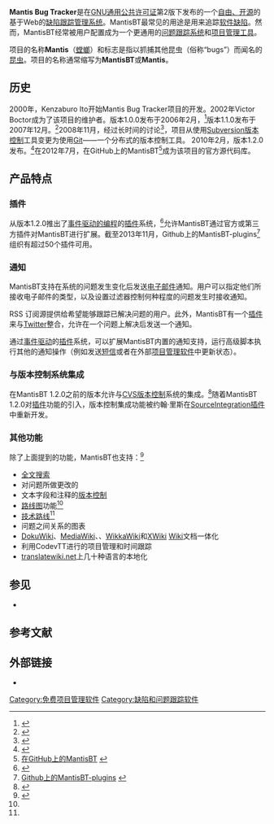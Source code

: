 {{not|螳螂號}}{{about|Mantis Bug Tracker|其他用法|MANTIS}}
{{NoteTA|G1=IT|G2=FL}}
{{Infobox Software
| name                   = Mantis Bug Tracker
| logo                   =
| screenshot             =
| caption                = 
| collapsible            = 
| author                 = Kenzaburo Ito (2000-2002)，Victor Boctor (2002至今)
| developer              = 不固定（[[开源|开源]]贡献者）
| released               = {{Start date and age|2000}}
| latest release version = 2.25.4
| latest release date    = {{release date and age|2022|04|28}}
| operating system       = [[跨平台|跨平台]]
| language count         = 49
| genre                  = [[缺陷跟踪管理系统|缺陷跟踪管理系统]]
| license                = [[GNU通用公共许可证|GNU通用公共许可证]] 第2版
| website                = {{url|https://www.mantisbt.org/}}
| programming language   = [[PHP|PHP]]
| status                 = 活跃
}}
'''Mantis Bug Tracker'''是在[[GNU通用公共许可证|GNU通用公共许可证]]第2版下发布的一个[[自由及开放源代码软件|自由、开源]]的基于Web的[[缺陷跟踪管理系统|缺陷跟踪管理系统]]。MantisBT最常见的用途是用来追踪[[程序错误|软件缺陷]]。然而，MantisBT经常被用户配置成为一个更通用的[[问题跟踪系统|问题跟踪系统]]和[[项目管理软件|项目管理工具]]。

项目的名称'''Mantis'''（[[螳螂|螳螂]]）和标志是指以抓捕其他昆虫（俗称“bugs”）而闻名的{{tsl|en|Mantidae|螳螂科}}[[昆虫|昆虫]]。项目的名称通常缩写为'''MantisBT'''或'''Mantis'''。

== 历史 ==
2000年，Kenzaburo Ito开始Mantis Bug Tracker项目的开发。2002年Victor Boctor成为了该项目的维护者。版本1.0.0发布于2006年2月，<ref>{{cite web |url=https://sourceforge.net/p/mantisbt/mailman/message/701285/ |title=Mantis 1.0.0 (stable) Released |work=MantisBT announcements mailing list |publisher=SourceForge.net |date=February 4, 2006 |accessdate=2014-04-28 |archive-date=2015-06-12 |archive-url=https://web.archive.org/web/20150612012017/http://sourceforge.net/p/mantisbt/mailman/message/701285/ |dead-url=no }}</ref>版本1.1.0发布于2007年12月。<ref>{{cite web |url=http://www.mantisbt.org/blog/?p=21 |title=Mantis 1.1.0 Released |work=Mantis Bug Tracker Blog |publisher=Mantisbt.org |date=December 20, 2007 |accessdate=2014-04-28 |archive-date=2017-09-11 |archive-url=https://web.archive.org/web/20170911075144/http://www.mantisbt.org/blog/?p=21 |dead-url=no }}</ref>2008年11月，经过长时间的讨论<ref>{{cite web|url=https://sourceforge.net/p/mantisbt/mailman/message/20713906/|title=Moving from SVN to Git|work=Mantisbt-dev mailing list|publisher=Sourceforge.net|date=November 4, 2008|accessdate=2014-04-28|archive-date=2016-03-14|archive-url=https://web.archive.org/web/20160314183310/https://sourceforge.net/p/mantisbt/mailman/message/20713906/|dead-url=no}}</ref>，项目从使用[[Subversion|Subversion]][[版本控制|版本控制]]工具变更为使用[[Git|Git]]——一个分布式的版本控制工具。
2010年2月，版本1.2.0发布。<ref>{{cite web |url=http://www.mantisbt.org/blog/?p=76 |title=MantisBT 1.2.0 Released |work=Mantis Bug Tracker Blog |publisher=Mantisbt.org |date=February 22, 2010 |accessdate=2014-04-28 |archive-date=2017-09-10 |archive-url=https://web.archive.org/web/20170910053743/http://www.mantisbt.org/blog/?p=76 |dead-url=no }}</ref>在2012年7月，在GitHub上的MantisBT<ref>[https://github.com/mantisbt/mantisbt 在GitHub上的MantisBT] {{Wayback|url=https://github.com/mantisbt/mantisbt |date=20210124143200 }}</ref>成为该项目的官方源代码库。

== 产品特点 ==

=== 插件 ===
从版本1.2.0推出了[[事件驱动的编程|事件驱动的编程]]的[[插件|插件]]系统，<ref>{{cite web |url=http://www.mantisbt.org/blog/?p=56 |title=MantisBT 1.2.0rc1 Release Candidate 1 |work=Mantis Bug Tracker Blog |publisher=Mantisbt.org |date=June 23, 2009 |accessdate=2014-04-28 |archive-date=2017-09-11 |archive-url=https://web.archive.org/web/20170911032213/http://www.mantisbt.org/blog/?p=56 |dead-url=no }}</ref>允许MantisBT通过官方或第三方插件对MantisBT进行扩展。截至2013年11月，Github上的MantisBT-plugins<ref>[https://github.com/mantisbt-plugins Github上的MantisBT-plugins] {{Wayback|url=https://github.com/mantisbt-plugins |date=20200929085943 }}</ref>组织有超过50个插件可用。

=== 通知 ===
MantisBT支持在系统的问题发生变化后发送[[电子邮件|电子邮件]]通知。用户可以指定他们所接收电子邮件的类型，以及设置过滤器控制何种程度的问题发生时接收通知。

RSS 订阅源提供给希望能够跟踪已解决问题的用户。此外，MantisBT有一个[https://github.com/mantisbt-plugins/mantweet 插件] {{Wayback|url=https://github.com/mantisbt-plugins/mantweet |date=20200911164413 }}来与[[Twitter|Twitter]]整合，允许在一个问题上解决后发送一个通知。

通过[[事件驅動程式設計|事件驱动]]的[[插件|插件]]系统，可以扩展MantisBT内置的通知支持，运行高级脚本执行其他的通知操作（例如发送[[短信|短信]]或者在外部[[项目管理软件|项目管理软件]]中更新状态）。

=== 与版本控制系统集成 ===
在MantisBT 1.2.0之前的版本允许与[[協作版本系統|CVS]][[版本控制|版本控制]]系统的集成。<ref name="AdminGuide">{{Cite web | title=Mantis Bug Tracker Administration Guide | url=http://www.mantisbt.org/docs/master-1.2.x/en/administration_guide/ | accessdate=November 11, 2013 | deadurl=yes | archiveurl=https://web.archive.org/web/20131202171650/http://www.mantisbt.org/docs/master-1.2.x/en/administration_guide/ | archivedate=2013年12月2日 | df= }}</ref>随着MantisBT 1.2.0对[[插件|插件]]功能的引入，版本控制集成功能被约翰·里斯在[https://github.com/mantisbt-plugins/source-integration SourceIntegration插件] {{Wayback|url=https://github.com/mantisbt-plugins/source-integration |date=20210123094344 }}中重新开发。

=== 其他功能 ===
除了上面提到的功能，MantisBT也支持：<ref>{{cite web |url=http://www.mantisbt.org/wiki/doku.php/mantisbt:features |title=Mantis Feature List |work=MantisBT wiki |publisher=Mantisbt.org |date=September 25, 2012 |accessdate=November 11, 2013 |archive-date=2021-01-26 |archive-url=https://web.archive.org/web/20210126023435/https://www.mantisbt.org/wiki/doku.php/mantisbt:features |dead-url=no }}</ref>
* [[全文檢索|全文搜索]]
* 对问题所做更改的{{tsl|en|Audit trail|审计追踪}}
* 文本字段和注释的[[版本控制|版本控制]]
* [[技术路线|路线图]]功能<ref name="AdminGuide" />
* [[技术路线|技术路线]]<ref name="AdminGuide" />
* 问题之间关系的图表
* [[DokuWiki|DokuWiki]]、[[MediaWiki|MediaWiki]]、{{tsl|en|TWiki}}、[[WikkaWiki|WikkaWiki]]和[[XWiki|XWiki]] [[Wiki|Wiki]]文档一体化
* 利用CodevTT进行的项目管理和时间跟踪
* [[translatewiki.net|translatewiki.net]]上几十种语言的本地化

== 参见 ==
* {{tsl|en|Comparison of issue-tracking systems|问题跟踪系统的比较}}

== 参考文献 ==
{{reflist}}

== 外部链接 ==
*{{Official website|http://www.mantisbt.org/}}

{{Bug tracking systems}}

[[Category:免费项目管理软件|Category:免费项目管理软件]]
[[Category:缺陷和问题跟踪软件|Category:缺陷和问题跟踪软件]]